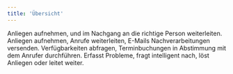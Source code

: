 ```yaml
---
title: 'Übersicht'
---
```


<CardGroup cols={2}>
  <Card title="Intelligenter Anrufbeantworter" icon="phone" href="/Beispiele/Anrufbeantworter">
    Anliegen aufnehmen, und im Nachgang an die richtige Person weiterleiten.
  </Card>
  <Card title="Empfangsperson" icon="user" href="/Beispiele/Empfangsperson">
    Anliegen aufnehmen, Anrufe weiterleiten, E-Mails Nachverarbeitungen versenden.
  </Card>
  <Card title="Terminbuchung" icon="calendar" href="/Beispiele/Terminbuchung">
    Verfügbarkeiten abfragen, Terminbuchungen in Abstimmung mit dem Anrufer durchführen.
  </Card>
  <Card title="1st Level Support" icon="gear" href="/Beispiele/FirstLevelSupport">
    Erfasst Probleme, fragt intelligent nach, löst Anliegen oder leitet weiter.
  </Card>
</CardGroup>